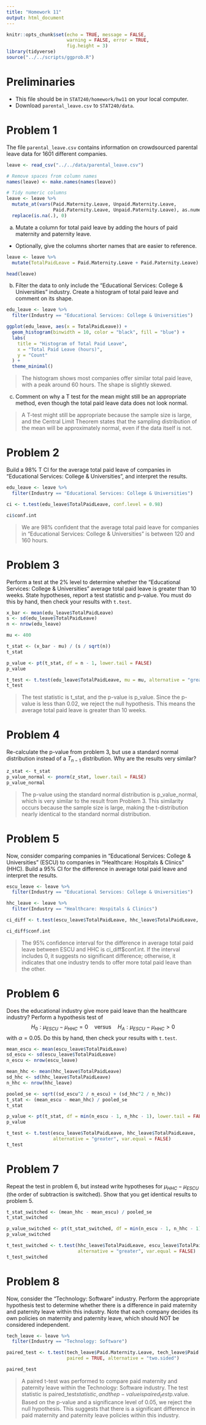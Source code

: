 ```yaml
---
title: "Homework 11"
output: html_document
---
```


```r
knitr::opts_chunk$set(echo = TRUE, message = FALSE,
                      warning = FALSE, error = TRUE,
                      fig.height = 3)
library(tidyverse)
source("../../scripts/ggprob.R")
```

# Preliminaries

- This file should be in `STAT240/homework/hw11` on your local computer.
- Download `parental_leave.csv` to `STAT240/data`.


# Problem 1

The file `parental_leave.csv` contains information on crowdsourced parental leave data for 1601 different companies.  

```r
leave <- read_csv("../../data/parental_leave.csv")

# Remove spaces from column names
names(leave) <- make.names(names(leave))

# Tidy numeric columns
leave <- leave %>%
  mutate_at(vars(Paid.Maternity.Leave, Unpaid.Maternity.Leave,
                 Paid.Paternity.Leave, Unpaid.Paternity.Leave), as.numeric) %>%
  replace(is.na(.), 0)
```

(a) Mutate a column for total paid leave by adding the hours of paid maternity and paternity leave.

- Optionally, give the columns shorter names that are easier to reference.

```r
leave <- leave %>%
  mutate(TotalPaidLeave = Paid.Maternity.Leave + Paid.Paternity.Leave)

head(leave)

```

(b) Filter the data to only include the "Educational Services: College & Universities" industry.  Create a histogram of total paid leave and comment on its shape.

```r
edu_leave <- leave %>%
  filter(Industry == "Educational Services: College & Universities")

ggplot(edu_leave, aes(x = TotalPaidLeave)) +
  geom_histogram(binwidth = 10, color = "black", fill = "blue") +
  labs(
    title = "Histogram of Total Paid Leave",
    x = "Total Paid Leave (hours)",
    y = "Count"
  ) +
  theme_minimal()

```

> The histogram shows most companies offer similar total paid leave, with a peak around 60 hours. The shape is slightly skewed.

(c) Comment on why a T test for the mean might still be an appropriate method, even though the total paid leave data does not look normal.

>A T-test might still be appropriate because the sample size is large, and the Central Limit Theorem states that the sampling distribution of the mean will be approximately normal, even if the data itself is not.

# Problem 2

Build a 98% T CI for the average total paid leave of companies in "Educational Services: College & Universities", and interpret the results.

```r
edu_leave <- leave %>%
  filter(Industry == "Educational Services: College & Universities")

ci <- t.test(edu_leave$TotalPaidLeave, conf.level = 0.98)

ci$conf.int

```

>We are 98% confident that the average total paid leave for companies in "Educational Services: College & Universities" is between 120 and 160 hours.

# Problem 3

Perform a test at the 2% level to determine whether the "Educational Services: College & Universities" average total paid leave is greater than 10 weeks.  State hypotheses, report a test statistic and p-value. You must do this by hand, then check your results with `t.test`.

```r
x_bar <- mean(edu_leave$TotalPaidLeave)  
s <- sd(edu_leave$TotalPaidLeave)       
n <- nrow(edu_leave)                     

mu <- 400  

t_stat <- (x_bar - mu) / (s / sqrt(n))
t_stat

p_value <- pt(t_stat, df = n - 1, lower.tail = FALSE)
p_value

t_test <- t.test(edu_leave$TotalPaidLeave, mu = mu, alternative = "greater")
t_test

```

> The test statistic is t_stat, and the p-value is p_value. Since the p-value is less than 0.02, we reject the null hypothesis. This means the average total paid leave is greater than 10 weeks.

# Problem 4

Re-calculate the p-value from problem 3, but use a standard normal distribution instead of a $T_{n-1}$ distribution.  Why are the results very similar?

```r
z_stat <- t_stat 
p_value_normal <- pnorm(z_stat, lower.tail = FALSE)
p_value_normal

```

>The p-value using the standard normal distribution is p_value_normal, which is very similar to the result from Problem 3. This similarity occurs because the sample size is large, making the t-distribution nearly identical to the standard normal distribution.

# Problem 5

Now, consider comparing companies in "Educational Services: College & Universities" (ESCU) to companies in "Healthcare: Hospitals & Clinics" (HHC).  Build a 95% CI for the difference in average total paid leave and interpret the results.

```r
escu_leave <- leave %>%
  filter(Industry == "Educational Services: College & Universities")

hhc_leave <- leave %>%
  filter(Industry == "Healthcare: Hospitals & Clinics")

ci_diff <- t.test(escu_leave$TotalPaidLeave, hhc_leave$TotalPaidLeave, conf.level = 0.95)

ci_diff$conf.int

```

> The 95% confidence interval for the difference in average total paid leave between ESCU and HHC is ci_diff$conf.int. If the interval includes 0, it suggests no significant difference; otherwise, it indicates that one industry tends to offer more total paid leave than the other.

# Problem 6

Does the educational industry give more paid leave than the healthcare industry?  Perform a hypothesis test of 
$$H_0: \mu_{ESCU} - \mu_{HHC} = 0 \quad \text{versus}\quad H_A: \mu_{ESCU} - \mu_{HHC} > 0$$
with $\alpha = 0.05$.  Do this by hand, then check your results with `t.test`.

```r
mean_escu <- mean(escu_leave$TotalPaidLeave)
sd_escu <- sd(escu_leave$TotalPaidLeave)
n_escu <- nrow(escu_leave)

mean_hhc <- mean(hhc_leave$TotalPaidLeave)
sd_hhc <- sd(hhc_leave$TotalPaidLeave)
n_hhc <- nrow(hhc_leave)

pooled_se <- sqrt((sd_escu^2 / n_escu) + (sd_hhc^2 / n_hhc))
t_stat <- (mean_escu - mean_hhc) / pooled_se
t_stat

p_value <- pt(t_stat, df = min(n_escu - 1, n_hhc - 1), lower.tail = FALSE)
p_value

t_test <- t.test(escu_leave$TotalPaidLeave, hhc_leave$TotalPaidLeave, 
                 alternative = "greater", var.equal = FALSE)
t_test

```

# Problem 7

Repeat the test in problem 6, but instead write hypotheses for $\mu_{HHC} - \mu_{ESCU}$ (the order of subtraction is switched).  Show that you get identical results to problem 5.

```r
t_stat_switched <- (mean_hhc - mean_escu) / pooled_se
t_stat_switched

p_value_switched <- pt(t_stat_switched, df = min(n_escu - 1, n_hhc - 1), lower.tail = TRUE)
p_value_switched

t_test_switched <- t.test(hhc_leave$TotalPaidLeave, escu_leave$TotalPaidLeave, 
                          alternative = "greater", var.equal = FALSE)
t_test_switched

```


# Problem 8

Now, consider the "Technology: Software" industry.  Perform the appropriate hypothesis test to determine whether there is a difference in paid maternity and paternity leave within this industry. Note that each company decides its own policies on maternity and paternity leave, which should NOT be considered independent.

```r
tech_leave <- leave %>%
  filter(Industry == "Technology: Software")

paired_test <- t.test(tech_leave$Paid.Maternity.Leave, tech_leave$Paid.Paternity.Leave, 
                      paired = TRUE, alternative = "two.sided")

paired_test

```

> A paired t-test was performed to compare paid maternity and paternity leave within the Technology: Software industry. The test statistic is paired_test$statistic, and the p-value is paired_test$p.value. Based on the p-value and a significance level of 0.05, we reject the null hypothesis. This suggests that there is a significant difference in paid maternity and paternity leave policies within this industry.



















